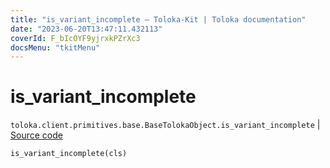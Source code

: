 ```yaml
---
title: "is_variant_incomplete — Toloka-Kit | Toloka documentation"
date: "2023-06-20T13:47:11.432113"
coverId: F_bIcOYF9yjrxkPZrXc3
docsMenu: "tkitMenu"
---
```


# is_variant_incomplete

`toloka.client.primitives.base.BaseTolokaObject.is_variant_incomplete` | [Source code](https://github.com/Toloka/toloka-kit/blob/v1.2.0/src/client/primitives/base.py#L241)

```python
is_variant_incomplete(cls)
```